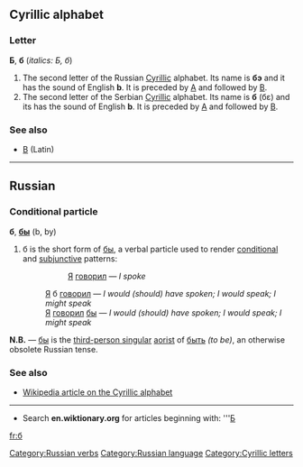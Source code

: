 ==Cyrillic alphabet==
===Letter===
'''Б''', '''б''' (''italics: Б, б'')

# The second letter of the Russian [[Cyrillic]] alphabet.  Its name is '''бэ''' {{IPAchar|(bɛ)}} and it has the sound of English '''b'''.  It is preceded by [[а|А]] and followed by [[в|В]].
# The second letter of the Serbian [[Cyrillic]] alphabet.  Its name is '''б''' (бɛ) and its has the sound of English '''b'''.  It is preceded by [[а|А]] and followed by [[в|В]].

===See also===
*[[B]] (Latin)

----

==Russian==

===Conditional particle===
'''б''', '''[[бы]]''' (b, by)

# б is the short form of [[бы]], a verbal particle used to render [[conditional]] and [[subjunctive]] patterns:
#:: [[Я]] [[говорить|говорил]] — ''I spoke''
#: [[Я]] б [[говорить|говорил]] — ''I would (should) have spoken; I would speak; I might speak'' 
#: [[Я]] [[говорить|говорил]] [[бы]] — ''I would (should) have spoken; I would speak; I might speak'' 

'''N.B.''' — [[бы]] is the [[third-person singular]] [[aorist]] of [[быть]] ''(to be)'', an otherwise obsolete Russian tense.

===See also===
*[[w:Cyrillic alphabet|Wikipedia article on the Cyrillic alphabet]]

----

*Search '''en.wiktionary.org''' for articles beginning with: '''[http://wiktionary.org/w/wiki.phtml?title=Special:Allpages&from=Б Б]

[[Category:Russian verbs]]
[[Category:Russian language]]
[[Category:Cyrillic letters]]

[[fr:б]]